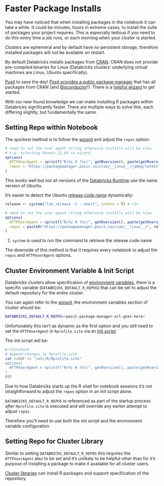 # Faster Package Installs

You may have noticed that when installing packages in the notebook it can take a while. It could be minutes, hours in extreme cases, to install the suite of packages your project requires. This is especially tedious if you need to do this every time a job runs, or each morning when your cluster is started.

Clusters are ephemeral and by default have no persistent storage, therefore installed packages will not be available on restart.

By default Databricks installs packages from [CRAN](https://cran.r-project.org/). CRAN does not provide pre-compiled binaries for Linux (Databricks clusters' underlying virtual machines are Linux, Ubuntu specifically).

[Posit](https://posit.co/) to save the day! [Posit provides a public package manager](https://packagemanager.posit.co/) that has all packages from CRAN (and [Bioconductor](https://www.bioconductor.org/)!). There is a [helpful wizard](https://packagemanager.posit.co/client/#/repos/cran/setup?r_environment=other) to get started.

With our new found knowledge we can make installing R packages within Databricks significantly faster. There are multiple ways to solve this, each differing slightly, but fundamentally the same.

## Setting Repo within Notebook

The quickest method is to follow the [wizard](https://packagemanager.posit.co/client/#/repos/cran/setup?r_environment=other) and adjust the `repos` option:

```r
# need to set the user agent string otherwise installs will be slow
# e.g. selecting Ubuntu 22.04 in wizard 
options(
  HTTPUserAgent = sprintf("R/%s R (%s)", getRversion(), paste(getRversion(), R.version["platform"], R.version["arch"], R.version["os"])),
  repos = "https://packagemanager.posit.co/cran/__linux__/jammy/latest"
)
```

This works well but not all versions of the [Databricks Runtime](https://www.databricks.com/glossary/what-is-databricks-runtime) use the same version of Ubuntu.

It's easier to detect the Ubuntu [release code name](https://wiki.ubuntu.com/DevelopmentCodeNames) dynamically:

```r

release <- system("lsb_release -c --short", intern = T) # <1>

# need to set the user agent string otherwise installs will be slow
options(
  HTTPUserAgent = sprintf("R/%s R (%s)", getRversion(), paste(getRversion(), R.version["platform"], R.version["arch"], R.version["os"])),
  repos = paste0("https://packagemanager.posit.co/cran/__linux__/", release, "/latest")
)
```

1.  `system` is used to run the command to retrieve the release code name

The downside of this method is that it requires every notebook to adjust the `repos` and `HTTPUserAgent` options.

## Cluster Environment Variable & Init Script

Databricks clusters allow specification of [environment variables](https://docs.databricks.com/en/compute/configure.html#environment-variables), there is a specific variable (`DATABRICKS_DEFAULT_R_REPOS`) that can be set to adjust the default repository for the entire cluster.

You can again refer to the [wizard](https://packagemanager.posit.co/client/#/repos/cran/setup?r_environment=other), the environment variables section of cluster should be:

```sh
DATABRICKS_DEFAULT_R_REPOS=<posit-package-manager-url-goes-here>
```

Unfortunately this isn't as dynamic as the first option and you still need to set the `HTTPUserAgent` in `Rprofile.site` via an [init script](https://docs.databricks.com/en/init-scripts/index.html).

The init script will be:

```sh
#!/bin/bash
# Append changes to Rprofile.site
cat <<EOF >> "/etc/R/Rprofile.site"
options(
  HTTPUserAgent = sprintf("R/%s R (%s)", getRversion(), paste(getRversion(), R.version["platform"], R.version["arch"], R.version["os"]))
)
EOF
```

::: callout-important
Due to how Databricks starts up the R shell for notebook sessions it's not straightforward to adjust the `repos` option in an init script alone.

`DATABRICKS_DEFAULT_R_REPOS` is referenced as part of the startup process *after* `Rprofile.site` is executed and will override any earlier attempt to adjust `repos`.

Therefore you'll need to use both the init script and the environment variable configuration.
:::

## Setting Repo for Cluster Library

::: callout-note
Similar to setting `DATABRICKS_DEFAULT_R_REPOS` this requires the `HTTPUserAgent` also to be set and it's unlikely to be helpful other than for it's purpose of installing a package to make it available for all cluster users.
:::

[Cluster libraries](https://docs.databricks.com/en/libraries/cluster-libraries.html) can install R packages and support specification of the repository.
